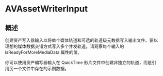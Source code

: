 # AVAssetWriterInput

<ToBePolishedAfterTranslation />

<OriginalSource
  title="AVAssetWriterInput"
  url="https://developer.apple.com/documentation/avfoundation/avassetwriterinput"
  summary="将媒体样本附加到资产编写器输出文件中的轨道的对象"
/>

## 概述

创建资产写入器输入以将单个媒体轨道和可选的轨道级元数据写入输出文件。要以理想的媒体数据交错方式写入多个并发轨道，请观察每个输入的 isReadyForMoreMediaData 属性的值。

你可以使用资产编写器输入在 QuickTime 影片文件中创建非独立的轨道，而是引用另一个文件中存在的示例数据。

